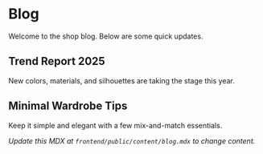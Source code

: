 # Blog

Welcome to the shop blog. Below are some quick updates.

## Trend Report 2025
New colors, materials, and silhouettes are taking the stage this year.

## Minimal Wardrobe Tips
Keep it simple and elegant with a few mix-and-match essentials.

_Update this MDX at `frontend/public/content/blog.mdx` to change content._


